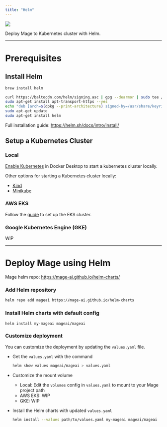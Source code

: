 ```yaml
---
title: "Helm"
---
```


![](https://avatars.githubusercontent.com/u/15859888?s=200&v=4)

Deploy Mage to Kubernetes cluster with Helm.

---

# Prerequisites

## Install Helm

<CodeGroup>

```bash From Homebrew (macOS)
brew install helm
```

```bash From Apt (Debian/Ubuntu)
curl https://baltocdn.com/helm/signing.asc | gpg --dearmor | sudo tee /usr/share/keyrings/helm.gpg > /dev/null
sudo apt-get install apt-transport-https --yes
echo "deb [arch=$(dpkg --print-architecture) signed-by=/usr/share/keyrings/helm.gpg] https://baltocdn.com/helm/stable/debian/ all main" | sudo tee /etc/apt/sources.list.d/helm-stable-debian.list
sudo apt-get update
sudo apt-get install helm
```

</CodeGroup>

Full installation guide: https://helm.sh/docs/intro/install/

## Setup a Kubernetes Cluster

### Local
[Enable Kubernetes](https://docs.docker.com/desktop/kubernetes/#enable-kubernetes) in Docker Desktop to start a kubernetes cluster locally.

Other options for starting a Kubernetes cluster locally:
* [Kind](https://kind.sigs.k8s.io/docs/user/quick-start/)
* [Minikube](https://minikube.sigs.k8s.io/docs/start/)


### AWS EKS
Follow the [guide](https://docs.mage.ai/production/deploying-to-cloud/aws/setup#deploy-to-eks-cluster) to set up the EKS cluster.

### Google Kubernetes Engine (GKE)
WIP

---

# Deploy Mage using Helm

Mage helm repo: https://mage-ai.github.io/helm-charts/

### Add Helm repository
```bash
helm repo add mageai https://mage-ai.github.io/helm-charts
```

### Install Helm charts with default config
```
helm install my-mageai mageai/mageai
```

### Customize deployment 
You can customize the deployment by updating the `values.yaml` file.

- Get the `values.yaml` with the command
    
    ```bash
    helm show values mageai/mageai > values.yaml
    ```
    
- Customize the mount volume
  - Local: Edit the `volumes` config in `values.yaml` to mount to your Mage project path
  - AWS EKS: WIP
  - GKE: WIP

- Install the Helm charts with updated `values.yaml`
    ```bash
    helm install --values path/to/values.yaml my-mageai mageai/mageai
    ```

